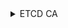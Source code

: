 

<details>
<summary>ETCD CA</summary>


```bash
mkdir -p ${BASE_K8S_PATH}/cfssl/
mkdir -p ${BASE_K8S_PATH}/pki/ca
```

```bash
cat <<EOF > ${BASE_K8S_PATH}/cfssl/etcd-ca-config.json
{
  "signing": {
    "default": {
      "expiry": "8760h",
      "usages": ["digital signature", "key encipherment"]
    },
    "profiles": {
      "client": {
        "usages": ["digital signature", "key encipherment", "client auth"],
        "expiry": "8760h"
      },
      "server": {
        "usages": ["digital signature", "key encipherment", "server auth"],
        "expiry": "8760h"
      },
      "peer": {
        "usages": ["digital signature", "key encipherment", "server auth", "client auth"],
        "expiry": "8760h"
      }
    }
  }
}
EOF
```

```bash
cat <<EOF > ${BASE_K8S_PATH}/cfssl/etcd-ca-csr.json
{
  "CN": "ETCD CA",
  "key": {
    "algo": "rsa",
    "size": 4096
  },
  "names": [
    {
      "O": "Kubernetes",
      "OU": "CA"
    }
  ]
}

EOF
```

```bash
cfssl gencert -initca ${BASE_K8S_PATH}/cfssl/etcd-ca-csr.json | cfssljson -bare ${BASE_K8S_PATH}/pki/ca/etcd-ca
```
</details>